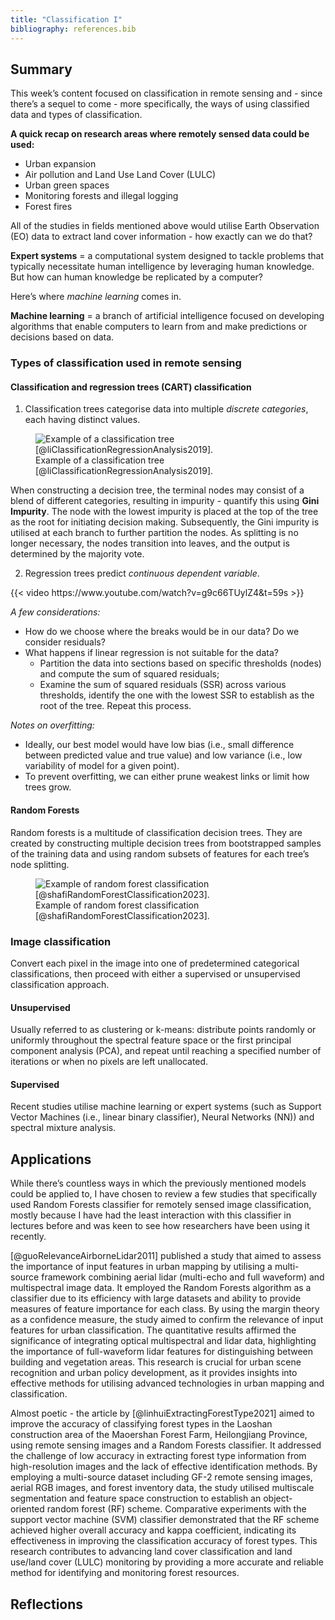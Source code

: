 ```yaml
---
title: "Classification I"
bibliography: references.bib
---
```


## Summary

This week's content focused on classification in remote sensing and - since there's a sequel to come - more specifically, the ways of using classified data and types of classification.

**A quick recap on research areas where remotely sensed data could be used:**

-   Urban expansion
-   Air pollution and Land Use Land Cover (LULC)
-   Urban green spaces
-   Monitoring forests and illegal logging
-   Forest fires

All of the studies in fields mentioned above would utilise Earth Observation (EO) data to extract land cover information - how exactly can we do that?

**Expert systems** = a computational system designed to tackle problems that typically necessitate human intelligence by leveraging human knowledge. But how can human knowledge be replicated by a computer?

Here's where *machine learning* comes in.

**Machine learning** = a branch of artificial intelligence focused on developing algorithms that enable computers to learn from and make predictions or decisions based on data.

### Types of classification used in remote sensing

#### Classification and regression trees (CART) classification

1.  Classification trees categorise data into multiple *discrete categories*, each having distinct values.

![Example of a classification tree [@liClassificationRegressionAnalysis2019].](classification-tree.png)

When constructing a decision tree, the terminal nodes may consist of a blend of different categories, resulting in impurity - quantify this using **Gini Impurity**. The node with the lowest impurity is placed at the top of the tree as the root for initiating decision making. Subsequently, the Gini impurity is utilised at each branch to further partition the nodes. As splitting is no longer necessary, the nodes transition into leaves, and the output is determined by the majority vote.

2.  Regression trees predict *continuous dependent variable*.

{{< video https://www.youtube.com/watch?v=g9c66TUylZ4&t=59s >}}

*A few considerations:*

- How do we choose where the breaks would be in our data? Do we consider residuals?
- What happens if linear regression is not suitable for the data?
  - Partition the data into sections based on specific thresholds (nodes) and compute the sum of squared residuals;
  - Examine the sum of squared residuals (SSR) across various thresholds, identify the one with the lowest SSR to establish as the root of the tree. Repeat this process.

*Notes on overfitting:*

- Ideally, our best model would have low bias (i.e., small difference between predicted value and true value) and low variance (i.e., low variability of model for a given point).
- To prevent overfitting, we can either prune weakest links or limit how trees grow.

#### Random Forests

Random forests is a multitude of classification decision trees. They are created by constructing multiple decision trees from bootstrapped samples of the training data and using random subsets of features for each tree's node splitting.

![Example of random forest classification [@shafiRandomForestClassification2023].](random-forest.png)

### Image classification

Convert each pixel in the image into one of predetermined categorical classifications, then proceed with either a supervised or unsupervised classification approach.

#### Unsupervised

Usually referred to as clustering or k-means: distribute points randomly or uniformly throughout the spectral feature space or the first principal component analysis (PCA), and repeat until reaching a specified number of iterations or when no pixels are left unallocated.

#### Supervised

Recent studies utilise machine learning or expert systems (such as Support Vector Machines (i.e., linear binary classifier), Neural Networks (NN)) and spectral mixture analysis.

## Applications

While there's countless ways in which the previously mentioned models could be applied to, I have chosen to review a few studies that specifically used Random Forests classifier for remotely sensed image classification, mostly because I have had the least interaction with this classifier in lectures before and was keen to see how researchers have been using it recently.

[@guoRelevanceAirborneLidar2011] published a study that aimed to assess the importance of input features in urban mapping by utilising a multi-source framework combining aerial lidar (multi-echo and full waveform) and multispectral image data. It employed the Random Forests algorithm as a classifier due to its efficiency with large datasets and ability to provide measures of feature importance for each class. By using the margin theory as a confidence measure, the study aimed to confirm the relevance of input features for urban classification. The quantitative results affirmed the significance of integrating optical multispectral and lidar data, highlighting the importance of full-waveform lidar features for distinguishing between building and vegetation areas. This research is crucial for urban scene recognition and urban policy development, as it provides insights into effective methods for utilising advanced technologies in urban mapping and classification.

Almost poetic - the article by [@linhuiExtractingForestType2021] aimed to improve the accuracy of classifying forest types in the Laoshan construction area of the Maoershan Forest Farm, Heilongjiang Province, using remote sensing images and a Random Forests classifier. It addressed the challenge of low accuracy in extracting forest type information from high-resolution images and the lack of effective identification methods. By employing a multi-source dataset including GF-2 remote sensing images, aerial RGB images, and forest inventory data, the study utilised multiscale segmentation and feature space construction to establish an object-oriented random forest (RF) scheme. Comparative experiments with the support vector machine (SVM) classifier demonstrated that the RF scheme achieved higher overall accuracy and kappa coefficient, indicating its effectiveness in improving the classification accuracy of forest types. This research contributes to advancing land cover classification and land use/land cover (LULC) monitoring by providing a more accurate and reliable method for identifying and monitoring forest resources.

## Reflections
